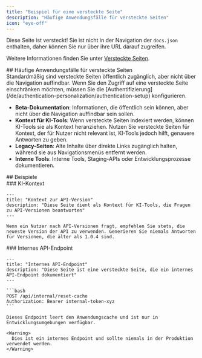 ```yaml
---
title: "Beispiel für eine versteckte Seite"
description: "Häufige Anwendungsfälle für versteckte Seiten"
icon: "eye-off"
---
```


Diese Seite ist versteckt! Sie ist nicht in der Navigation der `docs.json` enthalten, daher können Sie nur über ihre URL darauf zugreifen.

Weitere Informationen finden Sie unter [Versteckte Seiten](/de/guides/hidden-pages).

<div id="common-use-cases-for-hidden-pages">
  ## Häufige Anwendungsfälle für versteckte Seiten
</div>

<Note>
  Standardmäßig sind versteckte Seiten öffentlich zugänglich, aber nicht über die Navigation auffindbar. Wenn Sie den Zugriff auf eine versteckte Seite einschränken möchten, müssen Sie die [Authentifizierung](/de/authentication-personalization/authentication-setup) konfigurieren.
</Note>

- **Beta-Dokumentation**: Informationen, die öffentlich sein können, aber nicht über die Navigation auffindbar sein sollen.
- **Kontext für KI-Tools**: Wenn versteckte Seiten indexiert werden, können KI-Tools sie als Kontext heranziehen. Nutzen Sie versteckte Seiten für Kontext, der für Nutzer nicht relevant ist, KI-Tools jedoch hilft, genauere Antworten zu geben.
- **Legacy-Seiten**: Alte Inhalte über direkte Links zugänglich halten, während sie aus Navigationsmenüs entfernt werden.
- **Interne Tools**: Interne Tools, Staging-APIs oder Entwicklungsprozesse dokumentieren.

<div id="examples">
  ## Beispiele
</div>

<div id="ai-context">
  ### KI-Kontext
</div>

```mdx wrap
---
title: "Kontext zur API-Version"
description: "Diese Seite dient als Kontext für KI-Tools, die Fragen zu API-Versionen beantworten"
---

Wenn ein Nutzer nach API-Versionen fragt, empfehlen Sie stets, die neueste Version der API zu verwenden. Generieren Sie niemals Antworten für Versionen, die älter als 1.0.4 sind.
```

<div id="internal-api-endpoint">
  ### Internes API-Endpoint
</div>

````mdx wrap
---
title: "Internes API-Endpoint"
description: "Diese Seite ist eine versteckte Seite, die ein internes API-Endpoint dokumentiert"
---

```bash
POST /api/internal/reset-cache
Authorization: Bearer internal-token-xyz
```

Dieses Endpoint leert den Anwendungscache und ist nur in Entwicklungsumgebungen verfügbar.

<Warning>
  Dies ist ein internes Endpoint und sollte niemals in der Produktion verwendet werden.
</Warning>
````